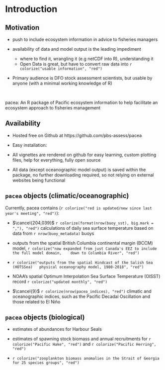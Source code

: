 # Introduction


## Motivation

- push to include ecosystem information in advice to fisheries managers

- availability of data and model output is the leading impediment
  - where to find it, wrangling it (e.g netCDF into R), understanding it
  - Open Data is great, but have to convert raw data into
  `r colorize("usable information", "red")`

- Primary audience is DFO stock assessment scientists, but usable by anyone
  (with a minimal working knowledge of R)

\

\centering pacea: An R package of Pacific ecosystem information to help facilitate an
ecosystem approach to fisheries management

## Availability

- Hosted free on Github at https://github.com/pbs-assess/pacea

- Easy installation:

\textcolor{red}{\texttt{remotes::install\_github("pbs-assess/pacea")}}

- All vignettes are rendered on github for easy learning, custom plotting files,
  help for everything, fully open source

- All data (except oceanographic model output) is saved within the package, no further downloading
  required, so not relying on external websites being functional

## `pacea` objects (climatic/oceanographic)

Currently, pacea contains (`r colorize("red is updated/new since last year's meeting", "red")`):

- $\cancel{204,039}$ `r colorize(format(nrow(buoy_sst), big.mark = ","), "red")` calculations of daily sea surface
   temperature based on data from `r nrow(buoy_metadata)` buoys

- outputs from the spatial British Columbia continental margin (BCCM) model,
   `r colorize("now expanded from just Canada's EEZ to include the full model domain,
   down to Columbia River", "red")`

- `r colorize("outputs from the spatial Hindcast of the Salish Sea (HOTSSea)
  physical oceanography model, 1980-2018", "red")`

- NOAA's spatial Optimum Interpolation Sea Surface Temperature (OISST) record
  `r colorize("updated monthly", "red")`

- $\cancel{9}$ `r colorize(nrow(pacea_indices), "red")` climatic and oceanographic indices, such as the Pacific Decadal Oscillation and those related to El Niño

## `pacea` objects (biological)

- estimates of abundances for Harbour Seals

- estimates of spawning stock biomass and annual recruitments for
 `r colorize("Pacific Hake", "red")` and `r colorize("Pacific Herring", "red")`

- `r colorize("zooplankton biomass anomalies in the Strait of Georgia for 25 species groups", "red")`
